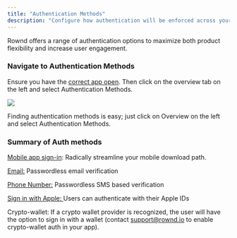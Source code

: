 ```yaml
---
title: "Authentication Methods"
description: "Configure how authentication will be enforced across your apps"
---
```


Rownd offers a range of authentication options to maximize both product flexibility and increase user engagement. 

### Navigate to Authentication Methods

Ensure you have the [correct app open](/rownd/guides/configuration/applications). Then click on the overview tab on the left and select Authentication Methods.

![](/images/Screen%20Shot%202022-08-10%20at%2012.22.00%20PM.png)

Finding authentication methods is easy; just click on Overview on the left and select Authentication Methods.

### Summary of Auth methods

[Mobile app sign-in](/rownd/guides/configuration/authentication-methods#mobile-app-sign-in): Radically streamline your mobile download path.

[Email:](/rownd/guides/configuration/authentication-methods/email-sign-in) Passwordless email verification

[Phone Number:](/rownd/guides/configuration/authentication-methods/phone-sign-in) Passwordless SMS based verification

[Sign in with Apple: ](/rownd/guides/configuration/authentication-methods/apple-id-sign-in)Users can authenticate with their Apple IDs

Crypto-wallet: If a crypto wallet provider is recognized, the user will have the option to sign in with a wallet (contact support@rownd.io to enable crypto-wallet auth in your app).

